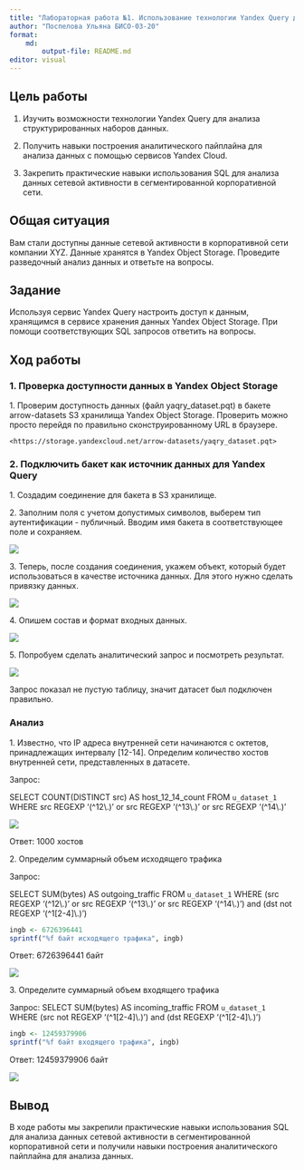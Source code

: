 ```yaml
---
title: "Лабораторная работа №1. Использование технологии Yandex Query для анализа данных сетевой активности"
author: "Поспелова Ульяна БИСО-03-20"
format: 
    md:
        output-file: README.md
editor: visual
---
```


## Цель работы

1. Изучить возможности технологии Yandex Query для анализа структурированных наборов данных.

2. Получить навыки построения аналитического пайплайна для анализа данных с помощью сервисов Yandex Cloud.

3. Закрепить практические навыки использования SQL для анализа данных сетевой активности в сегментированной корпоративной сети.

## Общая ситуация

Вам стали доступны данные сетевой активности в корпоративной сети компании XYZ. Данные хранятся в Yandex Object Storage. Проведите разведочный анализ данных и ответьте на вопросы.

## Задание

Используя сервис Yandex Query настроить доступ к данным, хранящимся в сервисе хранения данных Yandex Object Storage. При помощи соответствующих SQL запросов ответить на вопросы.

## Ход работы

### 1. Проверка доступности данных в Yandex Object Storage

1\. Проверим доступность данных (файл yaqry_dataset.pqt) в бакете arrow-datasets S3 хранилища Yandex Object Storage. Проверить можно просто перейдя по правильно сконструированному URL в браузере.

```         
<https://storage.yandexcloud.net/arrow-datasets/yaqry_dataset.pqt>
```

### 2. Подключить бакет как источник данных для Yandex Query

1\. Создадим соединение для бакета в S3 хранилище.

2\. Заполним поля с учетом допустимых символов, выберем тип аутентификации - публичный. Вводим имя бакета в соответствующее поле и сохраняем.

![](PNGs/pic_1.png)

3\. Теперь, после создания соединения, укажем объект, который будет использоваться в качестве источника данных. Для этого нужно сделать привязку данных.

![](PNGs/pic_2.png)

4\. Опишем состав и формат входных данных.

![](PNGs/pic_3.png)

5\. Попробуем сделать аналитический запрос и посмотреть результат.

![](PNGs/pic_4.png)

Запрос показал не пустую таблицу, значит датасет был подключен правильно.

### Анализ

1\. Известно, что IP адреса внутренней сети начинаются с октетов, принадлежащих интервалу \[12-14\]. Определим количество хостов внутренней сети, представленных в датасете.

Запрос:

SELECT COUNT(DISTINCT src) AS host_12_14_count FROM `u_dataset_1` WHERE src REGEXP '(\^12\\.)' or src REGEXP '(\^13\\.)' or src REGEXP '(\^14\\.)'

![](PNGs/pic_5.png)

Ответ: 1000 хостов

2\. Определим суммарный объем исходящего трафика

Запрос: 

SELECT SUM(bytes) AS outgoing_traffic FROM `u_dataset_1` WHERE (src REGEXP '(\^12\\.)' or src REGEXP '(\^13\\.)' or src REGEXP '(\^14\\.)') and (dst not REGEXP '(\^1\[2-4\]\\.)')

```r
ingb <- 6726396441
sprintf("%f байт исходящего трафика", ingb)
```

Ответ: 6726396441 байт

![](PNGs/pic_6.png)

3\. Определите суммарный объем входящего трафика

Запрос: SELECT SUM(bytes) AS incoming_traffic FROM `u_dataset_1` WHERE (src not REGEXP '(\^1\[2-4\]\\.)') and (dst REGEXP '(\^1\[2-4\]\\.)')

```r
ingb <- 12459379906
sprintf("%f байт входящего трафика", ingb)
```

Ответ: 12459379906 байт

![](PNGs/pic_7.png)

## Вывод

В ходе работы мы закрепили практические навыки использования SQL для анализа данных сетевой активности в сегментированной корпоративной сети и получили навыки построения аналитического пайплайна для анализа данных.
